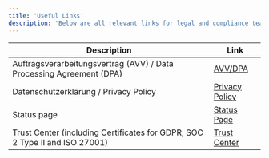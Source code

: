 ```yaml
---
title: 'Useful Links'
description: 'Below are all relevant links for legal and compliance teams, espcially links for security and privacy questions.'
---
```


| Description                                        | Link                                                                                                  |
|----------------------------------------------------|-------------------------------------------------------------------------------------------------------|
| Auftragsverarbeitungsvertrag (AVV) / Data Processing Agreement (DPA) | [AVV/DPA](https://docs.google.com/document/d/1YQCf2pvA6VE6k9W6OUuwNckIw0THwpZ1XgdR8a2g3M4)                |
| Datenschutzerklärung / Privacy Policy              | [Privacy Policy](https://www.langdock.com/de/privacy-policy)                                          |
| Status page                                        | [Status Page](https://status.langdock.com/)                                                           |
| Trust Center (including Certificates for GDPR, SOC 2 Type II and ISO 27001)                                    | [Trust Center](https://trust.langdock.com/)      |